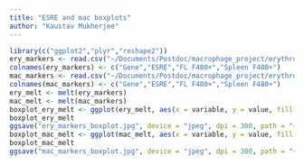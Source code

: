 ```yaml
---
title: "ESRE and mac boxplots"
author: "Kaustav Mukherjee"
---
```

```r
library(c("ggplot2","plyr","reshape2"))
ery_markers <- read.csv("~/Documents/Postdoc/macrophage_project/erythroid_macrophage_comparisons/erythroid_markers.txt", header = T, sep = "\t", check.names = F)
colnames(ery_markers) <- c("Gene","ESRE","FL F480+","Spleen F480+")
mac_markers <- read.csv("~/Documents/Postdoc/macrophage_project/erythroid_macrophage_comparisons/mac_markers.txt", header = T, sep = "\t", check.names = F)
colnames(mac_markers) <- c("Gene","ESRE","FL F480+","Spleen F480+")
ery_melt <- melt(ery_markers)
mac_melt <- melt(mac_markers)
boxplot_ery_melt <- ggplot(ery_melt, aes(x = variable, y = value, fill = variable)) + stat_boxplot(geom = "errorbar", width = 0.5) + geom_boxplot() + geom_dotplot(binwidth = 0.15, binaxis = "y", stackdir = "center", fill = "black") + theme_linedraw() + xlab("") + ylab("log2 FPKM") +  scale_x_discrete(labels = c("ESRE","FL F480+","Spleen F480+")) + scale_fill_manual(values = c("firebrick","darkcyan","darkolivegreen"), name = "Cell Type", labels = c("ESRE","FL F480+","Spleen F480+")) + theme(axis.title.y = element_text(family = "Times",face = "bold", size = 20), axis.text.y = element_text(family = "Times", size = 14), axis.text.x = element_text(family = "Times",size = 18),legend.title = element_text(family = "Times",size = "18",face = "bold"),legend.text = element_text(family = "Times", size = 14), legend.key.size = unit(1,"cm"))
boxplot_ery_melt
ggsave("ery_markers_boxplot.jpg", device = "jpeg", dpi = 300, path = "~/Documents/Postdoc/macrophage_project/erythroid_macrophage_comparisons/")
boxplot_mac_melt <- ggplot(mac_melt, aes(x = variable, y = value, fill = variable)) + stat_boxplot(geom = "errorbar", width = 0.5) + geom_boxplot() + geom_dotplot(binwidth = 0.15, binaxis = "y", stackdir = "center", fill = "black") + theme_linedraw() + xlab("") + ylab("log2 FPKM") +  scale_x_discrete(labels = c("ESRE","FL F480+","Spleen F480+")) + scale_fill_manual(values = c("firebrick","darkcyan","darkolivegreen"), name = "Cell Type", labels = c("ESRE","FL F480+","Spleen F480+")) + theme(axis.title.y = element_text(family = "Times",face = "bold", size = 20), axis.text.y = element_text(family = "Times", size = 14), axis.text.x = element_text(family = "Times",size = 18),legend.title = element_text(family = "Times",size = "18",face = "bold"),legend.text = element_text(family = "Times", size = 14), legend.key.size = unit(1,"cm"))
boxplot_mac_melt
ggsave("mac_markers_boxplot.jpg", device = "jpeg", dpi = 300, path = "~/Documents/Postdoc/macrophage_project/erythroid_macrophage_comparisons/")



```


